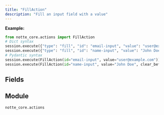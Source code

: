 ```yaml
---
title: "FillAction"
description: "Fill an input field with a value"
---
```




**Example:**
```python
from notte_core.actions import FillAction
# Dict syntax
session.execute({"type": "fill", "id": "email-input", "value": "user@example.com"})
session.execute({"type": "fill", "id": "name-input", "value": "John Doe", "clear_before_fill": False})
# Pydantic syntax
session.execute(FillAction(id="email-input", value="user@example.com"))
session.execute(FillAction(id="name-input", value="John Doe", clear_before_fill=False))
```

## Fields

<ParamField path="type" type="Literal['fill']" required>
</ParamField>

<ParamField path="category" type="str" required>
</ParamField>

<ParamField path="description" type="str" required>
</ParamField>

<ParamField path="id" type="str" required>
</ParamField>

<ParamField path="selector" type="UnionType[NodeSelectors, None]" required>
</ParamField>

<ParamField path="press_enter" type="UnionType[bool, None]" required>
</ParamField>

<ParamField path="text_label" type="UnionType[str, None]" required>
</ParamField>

<ParamField path="param" type="UnionType[ActionParameter, None]" required>
</ParamField>

<ParamField path="value" type="UnionType[str, ValueWithPlaceholder]" required>
</ParamField>

<ParamField path="clear_before_fill" type="bool" required>
</ParamField>


## Module

`notte_core.actions`
